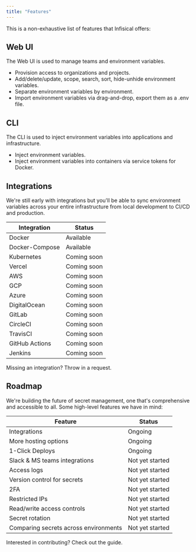 ```yaml
---
title: "Features"
---
```


This is a non-exhaustive list of features that Infisical offers:

## Web UI

The Web UI is used to manage teams and environment variables.

- Provision access to organizations and projects.
- Add/delete/update, scope, search, sort, hide-unhide environment variables.
- Separate environment variables by environment.
- Import environment variables via drag-and-drop, export them as a .env file.

## CLI

The CLI is used to inject environment variables into applications and infrastructure.

- Inject environment variables.
- Inject environment variables into containers via service tokens for Docker.

## Integrations

We're still early with integrations but you'll be able to sync environment variables across your entire infrastructure from local development to CI/CD and production.

| Integration    | Status      |
| -------------- | ----------- |
| Docker         | Available   |
| Docker-Compose | Available   |
| Kubernetes     | Coming soon |
| Vercel         | Coming soon |
| AWS            | Coming soon |
| GCP            | Coming soon |
| Azure          | Coming soon |
| DigitalOcean   | Coming soon |
| GitLab         | Coming soon |
| CircleCI       | Coming soon |
| TravisCI       | Coming soon |
| GitHub Actions | Coming soon |
| Jenkins        | Coming soon |

Missing an integration? Throw in a request.

## Roadmap

We're building the future of secret management, one that's comprehensive and accessible to all. Some high-level features we have in mind:

| Feature                               | Status          |
| ------------------------------------- | --------------- |
| Integrations                          | Ongoing         |
| More hosting options                  | Ongoing         |
| 1-Click Deploys                       | Ongoing         |
| Slack & MS teams integrations         | Not yet started |
| Access logs                           | Not yet started |
| Version control for secrets           | Not yet started |
| 2FA                                   | Not yet started |
| Restricted IPs                        | Not yet started |
| Read/write access controls            | Not yet started |
| Secret rotation                       | Not yet started |
| Comparing secrets across environments | Not yet started |

Interested in contributing? Check out the guide.
